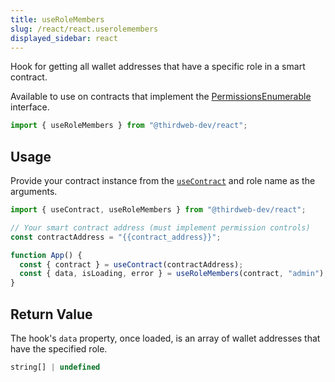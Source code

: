 ```yaml
---
title: useRoleMembers
slug: /react/react.userolemembers
displayed_sidebar: react
---
```


Hook for getting all wallet addresses that have a specific role in a smart contract.

Available to use on contracts that implement the [PermissionsEnumerable](/contractkit/extension-contracts/permissions) interface.

```jsx
import { useRoleMembers } from "@thirdweb-dev/react";
```

## Usage

Provide your contract instance from the [`useContract`](react/hooks/usecontract) and role name as the arguments.

```jsx
import { useContract, useRoleMembers } from "@thirdweb-dev/react";

// Your smart contract address (must implement permission controls)
const contractAddress = "{{contract_address}}";

function App() {
  const { contract } = useContract(contractAddress);
  const { data, isLoading, error } = useRoleMembers(contract, "admin");
}
```

## Return Value

The hook's `data` property, once loaded, is an array of wallet addresses that have the specified role.

```jsx
string[] | undefined
```
